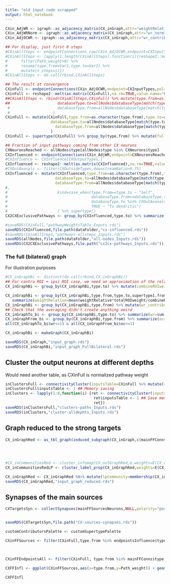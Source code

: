 ```yaml
---
title: "old input code scrapped"
output: html_notebook
---
```


```r

CXin_AdjWR <- igraph::as_adjacency_matrix(CX_inGraph,attr="weightRelative")
CXin_AdjWRNorm <- igraph::as_adjacency_matrix(CX_inGraph,attr="wr_norm")
CXin_AdjOCWR <- igraph::as_adjacency_matrix(CX_inGraph,attr="wr_contribution") ## Here we use the relative contribution - use this for "downstream" computations of influence

## For display, just first 8 steps
#CXinAllSteps <- endpointConnections_raw(CXin_AdjOCWR,endpoint=CXInputTypes,polarity="downstream",maxIt=8,eps=10^-8)
#CXinAllSteps <- lapply(1:length(CXinAllSteps),function(i){reshape2::melt(as.matrix(CXinAllSteps[[i]]),na.rm=TRUE,value.name="Path_weight") %>% 
#      filter(Path_weight>0) %>%
#      rename(type.from=Var1,type.to=Var2) %>%
#      mutate(n_steps=i)})
#CXinAllSteps <- do.call(rbind,CXinAllSteps)

## The result at convergence
CXinFull <- endpointConnections(CXin_AdjOCWR,endpoint=CXInputTypes,polarity="to_targets",maxIt=100,eps=10^-8)
CXinFull <- reshape2::melt(as.matrix(CXinFull),na.rm=TRUE,value.name="Path_weight") %>% filter(Path_weight>0) %>% rename(type.from=Var1,type.to=Var2) %>% mutate(n_steps="All")
##CXinAllSteps <- rbind(CXinAllSteps,CXinFull) %>% mutate(type.from=as.character(type.from),type.to=as.character(type.to),
##                     databaseType.to=allNodes$databaseType[match(type.to,allNodes$type)],
 #                     databaseType.from=allNodes$databaseType[match(type.from,allNodes$type)]
 #                   )
CXinFull <- mutate(CXinFull,type.from=as.character(type.from),type.to=as.character(type.to),
                    databaseType.to=allNodes$databaseType[match(type.to,allNodes$type)],
                      databaseType.from=allNodes$databaseType[match(type.from,allNodes$type)]
                    )
CXinFull <- supertype(CXinFull) %>% group_by(type.from) %>% mutate(fullCXwr=sum(Path_weight)) %>% ungroup()

## Fraction of input pathways coming from other CX neurons
CXNeuronsReached <- allNodes$type[allNodes$type %in% CXNeurons$type]
CXInfluenced <- endpointConnections(CXin_AdjWR,endpoint=CXNeuronsReached,polarity = "from_sources",maxIt=100,eps=10^-8)
#CXInfluence <- CXInfluence[CXOutputTypes,]
CXInfluenced <- reshape2::melt(as.matrix(CXInfluenced),na.rm=TRUE,value.name="Path_weight") %>% filter(Path_weight>0) %>% rename(type.from=Var1,type.to=Var2)
#CXOutAxonals <- filter(CXOutsideTypes,downstreamRatio>0.75)
CXInfluenced <- mutate(CXInfluenced,type.from=as.character(type.from),type.to=as.character(type.to),
                      databaseType.to=allNodes$databaseType[match(type.to,allNodes$type)],
                      databaseType.from=allNodes$databaseType[match(type.from,allNodes$type)]) %>% supertype()
#,
#                      kind=case_when(type.from==type.to ~ "Self",
#                                     databaseType.from==databaseType.to ~ "Self-contralateral",
#                                     databaseType.to %in% CXOutAxonals$databaseType ~ "To axonal",
#                                     TRUE ~ "To dendritic")
#                      ) %>% supertype()
CX2CXExclusivePathways <- group_by(CXInfluenced,type.to) %>% summarize(totalWeight=sum(Path_weight)) %>% filter(totalWeight>0.95)
```

```r
#saveRDS(CXinFull,"pathwayWeightsTable_Inputs.rds")
saveRDS(CXInfluenced,file.path(dataFolder,"cx-influenced.rds"))
#saveRDS(CXinAllSteps,"pathways-allsteps_Inputs.rds")
saveRDS(allNodes,file.path(dataFolder,"all-nodes_Inputs.rds"))
saveRDS(CX2CXExclusivePathways,file.path("cx2cx-pathways_Inputs.rds"))
```

### The full (bilateral) graph
For illustration purposes
```r
#CX_inGraphBi <- distinct(do.call(rbind,CX_inGraphBi))
## For contra ROI + ipsi ROI case, we need an approximation of the relative weight and output contribution
CX_inGraphBi <- group_by(CX_inGraphBi,type.to) %>% mutate(combineROIweight=sum(totalROIweight[match(unique(roi),roi)])) %>% ungroup() 

CX_inGraphBi <- group_by(CX_inGraphBi,type.from,type.to,supertype1.from,supertype2.from,supertype3.from,supertype1.to,supertype2.to,supertype3.to,databaseType.from,databaseType.to,n_type) %>%
   summarize(weightRelative=mean(weightRelative*totalROIweight/combineROIweight),outputContribution=sum(weight)/sum(totalPreROIweight*n_from)) %>% ungroup()
CX_inGraphBi <- group_by(CX_inGraphBi,type.from) %>% mutate(wr_contribution=weightRelative/sum(weightRelative)) %>% ungroup() 
## Check that the averaging didn't create anything weird
CX_inGraphTo_bi <- group_by(CX_inGraphBi,type.to) %>% summarize(wr=sum(weightRelative)) %>% ungroup()
CX_inGraphFrom_bi <- group_by(CX_inGraphBi,type.from) %>% summarize(oc=sum(outputContribution),wroc=sum(wr_contribution)) %>% ungroup()
all(CX_inGraphTo_bi$wr<=1) & all(CX_inGraphFrom_bi$oc<=1) 
```
```r
CX_inGraphBi <- makeGraph(CX_inGraphBi)
```

```r
saveRDS(CX_inGraph,"input_graph.rds")
saveRDS(CX_inGraphBi,"input_graph_FullBilateral.rds")
```

## Cluster the output neurons at different depths
Would need another table, as CXinFull is normalized pathway weight
```r
inClustersFull <- connectivityCluster(inputsTable=CXinFull %>% mutate(roi="Outside",weightRelative=Path_weight))
inClustersFull$inputsTable <- 1 ## Memory saving
inClusters <- lapply(1:8,function(i) {ret <- connectivityCluster(inputsTable=CXinAllSteps %>% filter(n_steps==i) %>% mutate(roi="Outside",weightRelative=Path_weight))
                                       ret$inputsTable <- 1 ## Save memory as we're not using this here
                                       ret})
saveRDS(inClustersFull,"clusters-paths_Inputs.rds")
saveRDS(inClusters,"cluster-alldephts_Inputs.rds")
```

## Graph reduced to the strong targets
```r
CX_inGraphRed <- as_tbl_graph(induced_subgraph(CX_inGraph,c(mainFFConnsFilt$type.to,mainFFConnsFilt$type.from))) %N>% mutate(mainContributee=mainFFConns$mainContributee[match(type,mainFFConns$type.from)],
                                                                                                                             customContributee=CXInputNeurons$customSupertype[match(mainContributee,CXOutputNeurons$type)],
                                                                                                                             customContributor = ifelse(type %in% mainFFConnsFilt$type.to,"Target",as.character(customContributee)),
                                                                                                                             label=ifelse(customContributee=="Target",type,NA)) 

#CX_inCommunitiesRed <- cluster_infomap(CX_outGraphRed,e.weights=E(CX_outGraphRed)$weightRelative)
CX_inCommunitiesRedLP <- cluster_label_prop(CX_inGraphRed,weights=E(CX_inGraphRed)$weightRelative)

CX_inGraphRed <- CX_inGraphRed %N>% mutate(lpCommunity=membership(CX_inCommunitiesRedLP)[type])
saveRDS(CX_inGraphRed,"input_graph_reduced.rds")
```

## Synapses of the main sources
```r


CXTargetsSyn <- collectSynapses(mainFFSourcesNeurons,NULL,polarity="post")


saveRDS(CXTargetsSyn,file.path("CX-sources-synapses.rds"))
```

```r
customContributorsPalette <- customSupertypePalette
```


```r
CXinFFSources <- filter(CXinFull,type.from %in% endpointsInfluence$type.from & type.from %in% mainFFConns$type.from & fullCXwr>0.005 & type.from %in% knownTypesTable$type) %>% mutate(supertype.from=knownTypesTable$supertype[match(type.from,knownTypesTable$type)],
                                                                                                                                             customType.to=CXOutputNeurons$customSupertype[match(databaseType.to,CXOutputNeurons$databaseType)]) 


CXinFFEndpointsAll <- filter(CXinFull, type.from %in% mainFFConns$type.from & !type.from %in% mainEndpointInfluencers & fullCXwr>0.05) %>% mutate(supertype.from=knownTypesTable$supertype[match(type.from,knownTypesTable$type)],
                                                                                                                                              customType.to=CXOutputNeurons$customSupertype[match(databaseType.to,CXOutputNeurons$databaseType)])
CXFFInfl <- ggplot(CXinFFSources,aes(x=type.from,y=Path_weight)) + geom_col(aes(fill=supertype3.to))+ scale_fill_manual(name="Target supertype",values=c(supertype3Palette,"Other"="grey90"))+facet_grid(.~supertype.from,scale="free",space="free")+theme_paper() +  theme(axis.text.x = element_text(angle=90,hjust = 1,vjust=0.5),strip.text.x = element_text(angle=90)) + ylab("total pathway weight") + xlab("CX output type")

CXFFInfl 

```
